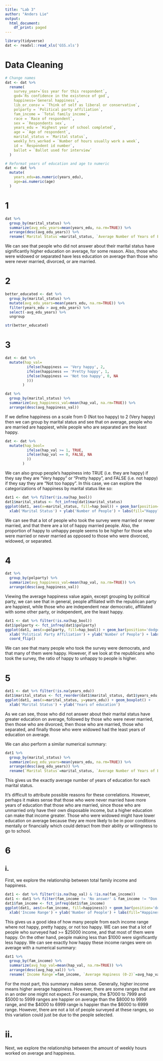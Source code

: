 ```yaml
---
title: "Lab 3"
author: "Anders Lie"
output:
  html_document:
    df_print: paged
---
```


```r
library(tidyverse)
dat <- readxl::read_xls('GSS.xls')
```

# Data Cleaning
```r
# Change names
dat <- dat %>%
  rename(
    survey_year=`Gss year for this respondent`,
    god=`Rs confidence in the existence of god`,
    happiness=`General happiness`,
    lib_or_consv = `Think of self as liberal or conservative`,
    polparty = `Political party affiliation`,
    fam_income = `Total family income`,
    race = `Race of respondent`,
    sex = `Respondents sex`,
    years_edu = `Highest year of school completed`,
    age = `Age of respondent`,
    marital_status = `Marital status`,
    weekly_hrs_worked = `Number of hours usually work a week`,
    id = `Respondent id number`,
    ballot = `Ballot used for interview`
  )

# Reformat years of education and age to numeric
dat <- dat %>%
  mutate(
    years_edu=as.numeric(years_edu),
    age=as.numeric(age)
  )
```

# 1

```r
dat %>% 
  group_by(marital_status) %>%
  summarize(avg_edu_years=mean(years_edu, na.rm=TRUE)) %>%
  arrange(desc(avg_edu_years)) %>%
  rename(`Marital Status`=marital_status, `Average Number of Years of Education`=avg_edu_years)
```

We can see that people who did not answer about their marital status have significantly
higher education on average, for some reason. Also, those who were widowed or separated have less
education on average than those who were never married, divorced, or are married.

# 2
```r
better_educated <- dat %>%
  group_by(marital_status) %>%
  mutate(avg_edu_years=mean(years_edu, na.rm=TRUE)) %>%
  filter(years_edu > avg_edu_years) %>%
  select(-avg_edu_years) %>%
  ungroup

str(better_educated)
```

# 3
```r
dat <- dat %>%
  mutate(hap_val=
          ifelse(happiness == 'Very happy', 2,
          ifelse(happiness == 'Pretty happy', 1,
          ifelse(happiness == 'Not too happy', 0, NA
          )))
        )

dat %>%
  group_by(marital_status) %>%
  summarize(avg_happiness_val=mean(hap_val, na.rm=TRUE)) %>%
  arrange(desc(avg_happiness_val))
```

If we define happiness on a scale from 0 (Not too happy) to 2 (Very happy)
then we can group by marital status and see that on average, people who are
married are happiest, while people who are separated are the least happy.

```r
dat <- dat %>%
  mutate(hap_bool=
          ifelse(hap_val >= 1, TRUE,
          ifelse(hap_val == 0, FALSE, NA
          ))
        )

```

We can also group people's happiness into TRUE (i.e. they are happy) if they say
they are "Very happy" or "Pretty happy", and FALSE (i.e. not happy) if they say
they are "Not too happy". In this case, we can explore the categorizations of happiness
by marital status like so:

```r
dat1 <- dat %>% filter(!is.na(hap_bool))
dat1$marital_status <- fct_infreq(dat1$marital_status)
ggplot(dat1, aes(x=marital_status, fill=hap_bool)) + geom_bar(position='dodge') +
  xlab('Marital Status') + ylab('Number of People') + labs(fill="Happy?")
```

We can see that a lot of people who took the survey were married or never married,
and that there are a lot of happy married people. Also, the proportion of happy to unhappy people
seems to be higher for those who were married or never married as opposed to those
who were divorced, widowed, or separated.

# 4

```r
dat %>%
  group_by(polparty) %>%
  summarize(avg_happiness_val=mean(hap_val, na.rm=TRUE)) %>%
  arrange(desc(avg_happiness_val))
```

Viewing the average happiness value again, except grouping by political party,
we can see that in general, people affiliated with the republican party are happiest,
while those who are independent near democratic, affiliated with some other party,
or independent, are the least happy.

```r
dat1 <- dat %>% filter(!is.na(hap_bool))
dat1$polparty <- fct_infreq(dat1$polparty)
ggplot(dat1, aes(x=polparty, fill=hap_bool)) + geom_bar(position='dodge') +
  xlab('Political Party Affiliation') + ylab('Number of People') + labs(fill="Happy?") +
  coord_flip()
```

We can see that many people who took the survey were democrats, and that many of them were happy.
However, if we look at the republicans who took the survey, the ratio of happy to unhappy
to people is higher.

# 5
```r
dat1 <- dat %>% filter(!is.na(years_edu))
dat1$marital_status <- fct_reorder(dat1$marital_status, dat1$years_edu, .desc=TRUE, .fun=mean, na.rm=TRUE)
ggplot(dat1, aes(x=marital_status, y=years_edu)) + geom_boxplot() +
  xlab('Marital Status') + ylab('Years of education')
```

As we can see, those who did not answer about their marital status have greater education on average,
followed by those who were never married, then those who are divorced, then those who are married, 
those who separated, and finally those who were widowed had the least years of education on average.


We can also perform a similar numerical summary:

```r
dat1 %>% 
  group_by(marital_status) %>%
  summarize(avg_edu_years=mean(years_edu, na.rm=TRUE)) %>%
  arrange(desc(avg_edu_years)) %>%
  rename(`Marital Status`=marital_status, `Average Number of Years of Education`=avg_edu_years)
```

This gives us the exactly average number of years of education for each marital status.

It's difficult to attribute possible reasons for these correlations. However, perhaps it makes
sense that those who were never married have more years of education that those who are married,
since those who are unmarried only have their own disposable income, but a higher education
can make that income greater. Those who were widowed might have lower education on average
because they are more likely to be in poor conditions mentally or financially which could detract
from their ability or willingness to go to school.

# 6
## i.

First, we explore the relationship between total family income and happiness.

```r
dat1 <- dat %>% filter(!is.na(hap_val) & !is.na(fam_income))
dat1 <- dat1 %>% filter(fam_income != 'No answer' & fam_income != "Don't know" & fam_income != 'Refused' & fam_income != 'Not applicable')
dat1$fam_income <- fct_infreq(dat1$fam_income)
ggplot(dat1, aes(x=fam_income, fill=happiness)) + geom_bar(position='dodge') +
  xlab('Income Range') + ylab('Number of People') + labs(fill="Happiness") + coord_flip()
```
This gives us a good idea of how many people from each income range where not happy,
pretty happy, or not too happy. WE can see that a lot of people who surveyed had >= $25000 income,
and that most of them were happy. On the other hand, people making less than $1000 were significantly
less happy. We can see exactly how happy these income ranges were on average with a numerical summary:

```r
dat1 %>% 
  group_by(fam_income) %>%
  summarize(avg_hap_val=mean(hap_val, na.rm=TRUE)) %>%
  arrange(desc(avg_hap_val)) %>%
  rename(`Income Range`=fam_income, `Average Hapiness (0-2)`=avg_hap_val)
```

For the most part, this summary makes sense. Generally, higher income means higher average happiness.
However, there are some ranges that are in an order one might not expect. For example,
the \$7000 to 7999 and \$5000 to 5999 ranges are happier on average than the \$8000 to 9999 range, and the
\$4000 to 6999 range is happier than the $6000 to 6999 range. However, there are not a lot of people
surveyed at these ranges, so this variation could just be due to the people selected.

# ii.

Next, we explore the relationship between the amount of weekly hours worked on average and happiness.
